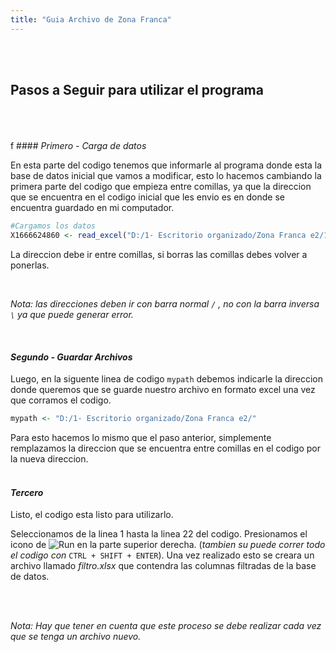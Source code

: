 ```yaml
---
title: "Guia Archivo de Zona Franca"
---
```


</br>
</br>

## Pasos a Seguir para utilizar el programa
</br>
</br>
</br>
f
#### *Primero - Carga de datos*

En esta parte del codigo tenemos que informarle al programa donde esta la base de datos inicial que vamos a modificar, esto lo hacemos cambiando la primera parte del codigo que empieza entre comillas, ya que la direccion que se encuentra en el codigo inicial que les envio es en donde se encuentra guardado en mi computador.

```r
#Cargamos los datos
X1666624860 <- read_excel("D:/1- Escritorio organizado/Zona Franca e2/1666624860.xlsx", sheet = "Data")

```

La direccion debe ir entre comillas, si borras las comillas debes volver a ponerlas.

</br>

*Nota: las direcciones deben ir con barra normal `/` , no con la barra inversa `\` ya que puede generar error.* 

</br>

#### *Segundo - Guardar Archivos*

Luego, en la siguente linea de codigo `mypath` debemos indicarle la direccion donde queremos que se guarde nuestro archivo en formato excel una vez que corramos el codigo.

```r
mypath <- "D:/1- Escritorio organizado/Zona Franca e2/"
```

Para esto hacemos lo mismo que el paso anterior, simplemente remplazamos la direccion que se encuentra entre comillas en el codigo por la nueva direccion. 
</br>
</br>

#### *Tercero*

Listo, el codigo esta listo para utilizarlo. 

Seleccionamos de la linea 1 hasta la linea 22 del codigo.
Presionamos el icono de ![Run](D:\Descargass\Untitled (2).png) en la parte superior derecha. (*tambien su puede correr todo el codigo con* `CTRL + SHIFT + ENTER`). Una vez realizado esto se creara un archivo llamado *filtro.xlsx* que contendra las columnas filtradas de la base de datos.

</br>
</br>

*Nota: Hay que tener en cuenta que este proceso se debe realizar cada vez que se tenga un archivo nuevo.* 
</br>
</br>
</br>
</br>
</br>
</br>
